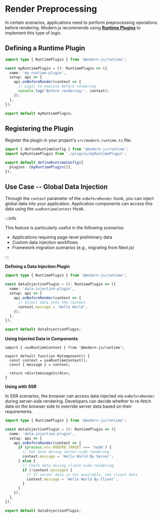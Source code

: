 # Render Preprocessing

In certain scenarios, applications need to perform preprocessing operations before rendering. Modern.js recommends using **[Runtime Plugins](/plugin/introduction.html#runtime-plugins)** to implement this type of logic.

## Defining a Runtime Plugin

```ts
import type { RuntimePlugin } from '@modern-js/runtime';

const myRuntimePlugin = (): RuntimePlugin => ({
  name: 'my-runtime-plugin',
  setup: api => {
    api.onBeforeRender(context => {
      // Logic to execute before rendering
      console.log('Before rendering:', context);
    });
  },
});

export default myRuntimePlugin;
```

## Registering the Plugin

Register the plugin in your project's `src/modern.runtime.ts` file:

```ts
import { defineRuntimeConfig } from '@modern-js/runtime';
import myRuntimePlugin from './plugins/myRuntimePlugin';

export default defineRuntimeConfig({
  plugins: [myRuntimePlugin()],
});
```

## Use Case -- Global Data Injection

Through the `context` parameter of the `onBeforeRender` hook, you can inject global data into your application. Application components can access this data using the `useRuntimeContext` Hook.

:::info

This feature is particularly useful in the following scenarios:

- Applications requiring page-level preliminary data
- Custom data injection workflows
- Framework migration scenarios (e.g., migrating from Next.js)

:::

**Defining a Data Injection Plugin**

```ts
import type { RuntimePlugin } from '@modern-js/runtime';

const dataInjectionPlugin = (): RuntimePlugin => ({
  name: 'data-injection-plugin',
  setup: api => {
    api.onBeforeRender(context => {
      // Inject data into the context
      context.message = 'Hello World';
    });
  },
});

export default dataInjectionPlugin;
```

**Using Injected Data in Components**

```tsx
import { useRuntimeContext } from '@modern-js/runtime';

export default function MyComponent() {
  const context = useRuntimeContext();
  const { message } = context;

  return <div>{message}</div>;
}
```

**Using with SSR**

In SSR scenarios, the browser can access data injected via `onBeforeRender` during server-side rendering. Developers can decide whether to re-fetch data on the browser side to override server data based on their requirements.

```ts
import type { RuntimePlugin } from '@modern-js/runtime';

const dataInjectionPlugin = (): RuntimePlugin => ({
  name: 'data-injection-plugin',
  setup: api => {
    api.onBeforeRender(context => {
      if (process.env.MODERN_TARGET === 'node') {
        // Set data during server-side rendering
        context.message = 'Hello World By Server';
      } else {
        // Check data during client-side rendering
        if (!context.message) {
          // If server data is not available, set client data
          context.message = 'Hello World By Client';
        }
      }
    });
  },
});

export default dataInjectionPlugin;
```
